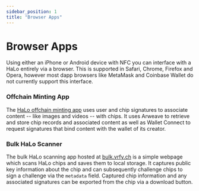 ```yaml
---
sidebar_position: 1
title: "Browser Apps"
---
```


# Browser Apps

Using either an iPhone or Android device with NFC you can interface with a HaLo entirely via a browser. This is supported in Safari, Chrome, Firefox and Opera, however most dapp browsers like MetaMask and Coinbase Wallet do not currently support this interface.

### Offchain Minting App

The [HaLo offchain minting app](https://halo.vrfy.ch) uses user and chip signatures to associate content -- like images and videos -- with chips. It uses Arweave to retrieve and store chip records and associated content as well as Wallet Connect to request signatures that bind content with the wallet of its creator.

### Bulk HaLo Scanner

The bulk HaLo scanning app hosted at [bulk.vrfy.ch](https://bulk.vrfy.ch) is a simple webpage which scans HaLo chips and saves them to local storage. It captures public key information about the chip and can subsequently challenge chips to sign a challenge via the `metadata` field. Captured chip information and any associated signatures can be exported from the chip via a download button.